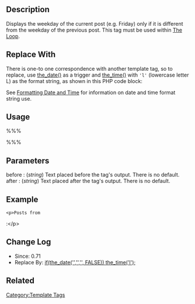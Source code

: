 {{Languages|
{{en|Function Reference/the_weekday_date}}
{{ja|テンプレートタグ/the_weekday_date}}
}}

== Description ==

Displays the weekday of the current post (e.g. Friday) only if it is different from the weekday of the previous post. This tag must be used within [[The Loop]].

== Replace With ==

There is one-to one correspondence with another template tag, so to replace, use [[Template_Tags/the_date|the_date()]] as a trigger and [[Template_Tags/the_time|the_time()]] with <tt>'l'</tt> (lowercase letter L) as the format string, as shown in this PHP code block: 

 <?php if(the_date(&#39;&#39;,&#39;&#39;,&#39;&#39;, FALSE)) the_time('l'); ?>

See [[Formatting Date and Time]] for information on date and time format string use.

== Usage ==

%%% <?php the_weekday_date( $before, $after ) ?> %%%

== Parameters ==

; before : (''string'') Text placed before the tag's output. There is no default.
; after : (''string'') Text placed after the tag's output. There is no default.

== Example ==

 &lt;p&gt;Posts from <?php the_weekday_date('&lt;strong&gt;', '&lt;/strong&gt;') ?>:&lt;/p&gt;

== Change Log ==

* Since: 0.71
* Replace By: [[Formatting Date and Time | if(the_date(&#39;&#39;,&#39;&#39;,&#39;&#39;, FALSE)) the_time('l');]]

== Related ==

{{Date Tags}}

{{Tag Footer}}

[[Category:Template Tags]]